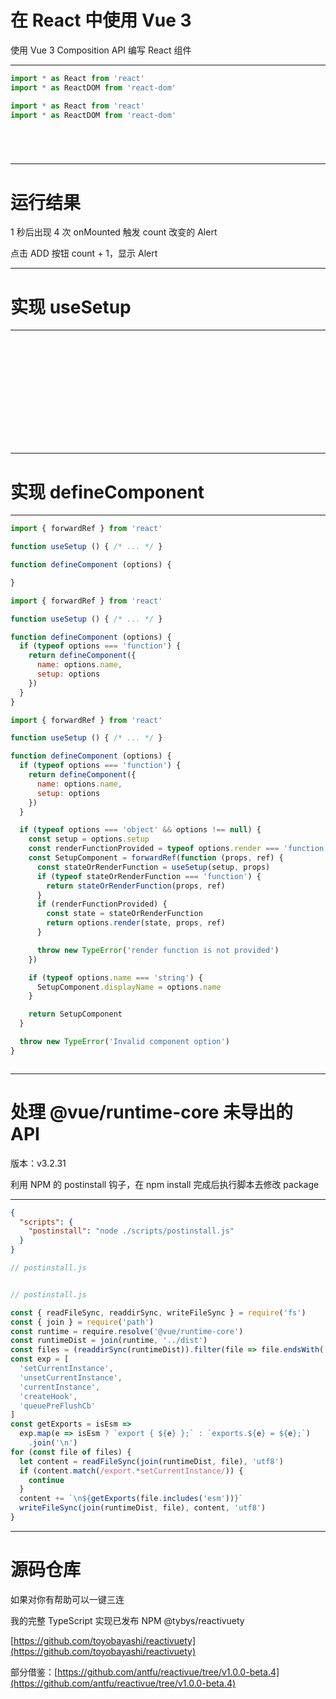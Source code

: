 


# 在 React 中使用 Vue 3

<Logo />

使用 Vue 3 Composition API 编写 React 组件

---

<CodeSurferColumns sizes={[1,1]}>

<Step subtitle="本期来实现用 Composition API 编写 React 组件，先看看最终的用法">

```jsx
import * as React from 'react'
import * as ReactDOM from 'react-dom'
```

```jsx
import * as React from 'react'
import * as ReactDOM from 'react-dom'
```

</Step>

<Step subtitle="第一种写法：useSetup hook 返回响应式状态或渲染函数">

```jsx file=./src/example1.jsx
```

```jsx file=./src/example2.jsx
```

</Step>

<Step subtitle="第二种写法：defineComponent 传入 setup 函数或选项">

```jsx file=./src/example3.jsx
```

```jsx file=./src/example4.jsx
```

</Step>

</CodeSurferColumns>

---

# 运行结果

<p>1 秒后出现 4 次 onMounted 触发 count 改变的 Alert</p>
<p>点击 ADD 按钮 count + 1，显示 Alert</p>

<App1 />
<App2 />
<App3 />
<App4 />

---

# 实现 useSetup

---

<CodeSurfer>

```jsx file=./step/1.jsx subtitle="从 @vue/runtime-core 导入 vue 的 API"
```

```jsx file=./step/2.jsx subtitle="用 react 的 ref 保存 vue 组件实例，第一步打开 EffectScope 并获取当前的 vue 实例作为父组件"
```

```jsx file=./step/3.jsx subtitle="添加可用的 vue 生命周期，初始化为 null，key 要和 vue 的实现一致"
```

```jsx file=./step/4.jsx subtitle="准备 updateCallback 函数用来强制刷新组件"
```

```jsx 28:32,40,43 file=./step/5.jsx subtitle="触发生命周期回调"
```

```jsx file=./step/6.jsx subtitle="设置当前处理中的实例，在 scope 中调用 setup 函数，自动收集响应式效果，最后重置当前实例"
```

```jsx 83,92:111 file=./step/7.jsx subtitle="清空生命周期回调函数"
```

```jsx file=./step/8.jsx subtitle="如果 setup 返回函数，则用 effect 包一层收集 render 函数中的响应式状态，有改变时刷新组件"
```

```jsx file=./step/9.jsx subtitle="onTrack 和 onTrigger 钩子"
```

```jsx file=./step/10.jsx subtitle="如果 setup 不返回函数，则在 scope 中调用 watch 监听返回值变化刷新组件，保存浅层脱引用的对象"
```

```jsx file=./step/11.jsx subtitle="useEffect 触发 mounted ，beforeUnmount 和 unmounted，返回 render 函数或响应式状态"
```

```jsx 34[27:31],38:53,71 file=./step/12.jsx subtitle="useEffect 更新 vue 的 props 代理，触发依赖了 props 的响应式效果"
```

```diff
```

</CodeSurfer>

---

# 实现 defineComponent

---

<CodeSurfer>

```jsx subtitle="defineComponent 接收函数或对象"
import { forwardRef } from 'react'

function useSetup () { /* ... */ }

function defineComponent (options) {

}
```

```jsx subtitle="如果 options 是函数，转换成选项对象再调用一次自身"
import { forwardRef } from 'react'

function useSetup () { /* ... */ }

function defineComponent (options) {
  if (typeof options === 'function') {
    return defineComponent({
      name: options.name,
      setup: options
    })
  }
}
```

```jsx subtitle="forwardRef 创建组件，在组件中使用 useSetup hook"
import { forwardRef } from 'react'

function useSetup () { /* ... */ }

function defineComponent (options) {
  if (typeof options === 'function') {
    return defineComponent({
      name: options.name,
      setup: options
    })
  }

  if (typeof options === 'object' && options !== null) {
    const setup = options.setup
    const renderFunctionProvided = typeof options.render === 'function'
    const SetupComponent = forwardRef(function (props, ref) {
      const stateOrRenderFunction = useSetup(setup, props)
      if (typeof stateOrRenderFunction === 'function') {
        return stateOrRenderFunction(props, ref)
      }
      if (renderFunctionProvided) {
        const state = stateOrRenderFunction
        return options.render(state, props, ref)
      }

      throw new TypeError('render function is not provided')
    })

    if (typeof options.name === 'string') {
      SetupComponent.displayName = options.name
    }

    return SetupComponent
  }

  throw new TypeError('Invalid component option')
}
```

```diff
```

</CodeSurfer>

---

# 处理 @vue/runtime-core 未导出的 API

版本：v3.2.31

利用 NPM 的 postinstall 钩子，在 npm install 完成后执行脚本去修改 package

---

<CodeSurferColumns sizes={[1,2]}>

<Step>

```json
{
  "scripts": {
    "postinstall": "node ./scripts/postinstall.js"
  }
}
```

```js
// postinstall.js
```

</Step>

<Step>

```diff
```

```js
// postinstall.js

const { readFileSync, readdirSync, writeFileSync } = require('fs')
const { join } = require('path')
const runtime = require.resolve('@vue/runtime-core')
const runtimeDist = join(runtime, '../dist')
const files = (readdirSync(runtimeDist)).filter(file => file.endsWith('.js'))
const exp = [
  'setCurrentInstance',
  'unsetCurrentInstance',
  'currentInstance',
  'createHook',
  'queuePreFlushCb'
]
const getExports = isEsm =>
  exp.map(e => isEsm ? `export { ${e} };` : `exports.${e} = ${e};`)
    .join('\n')
for (const file of files) {
  let content = readFileSync(join(runtimeDist, file), 'utf8')
  if (content.match(/export.*setCurrentInstance/)) {
    continue
  }
  content += `\n${getExports(file.includes('esm'))}`
  writeFileSync(join(runtimeDist, file), content, 'utf8')
}
```

</Step>

</CodeSurferColumns>

---

# 源码仓库

如果对你有帮助可以一键三连

我的完整 TypeScript 实现已发布 NPM @tybys/reactivuety

[https://github.com/toyobayashi/reactivuety](https://github.com/toyobayashi/reactivuety)

部分借鉴：[https://github.com/antfu/reactivue/tree/v1.0.0-beta.4](https://github.com/antfu/reactivue/tree/v1.0.0-beta.4)

